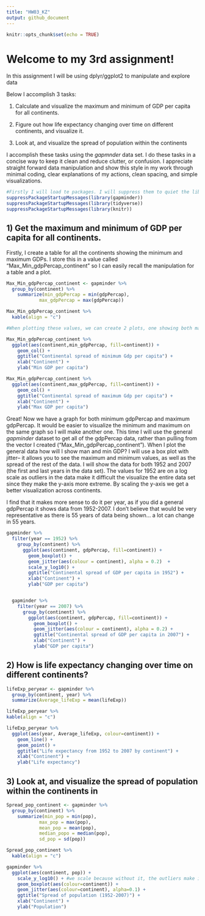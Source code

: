 ```yaml
---
title: "HW03_KZ"
output: github_document
---
```


```r
knitr::opts_chunk$set(echo = TRUE)
```

# Welcome to my 3rd assignment! 
In this assignment I will be using dplyr/ggplot2 to manipulate and explore data

Below I accomplish 3 tasks:

1) Calculate and visualize the maximum and minimum of GDP per capita for all continents.

2) Figure out how life expectancy changing over time on different continents, and visualize it.

3) Look at, and visualize the spread of population within the continents 

I accomplish these tasks using the *gapmnder* data set. I do these tasks in a concise way to keep it clean and reduce clutter, or confusion. I appreciate straight forward data manipulation and show this style in my work through minimal coding, clear explanations of my actions, clean spacing, and simple visualizations.

```r
#Firstly I will load te packages. I will suppress them to quiet the libray call outs on my code and keep my code clean
suppressPackageStartupMessages(library(gapminder))
suppressPackageStartupMessages(library(tidyverse))
suppressPackageStartupMessages(library(knitr))
```

## 1) Get the maximum and minimum of GDP per capita for all continents.

Firstly, I create a table for all the continents showing the minimum and maximum GDPs. I store this in a value called "Max_Min_gdpPercap_continent" so I can easily recall the manipulation for a table and a plot.

```r
Max_Min_gdpPercap_continent <- gapminder %>%
  group_by(continent) %>%
    summarize(min_gdpPercap = min(gdpPercap),
            max_gdpPercap = max(gdpPercap))

Max_Min_gdpPercap_continent %>%
  kable(align = "c")

#When plotting these values, we can create 2 plots, one showing both maximum GDP and another showing minimum GDP. 

Max_Min_gdpPercap_continent %>%
  ggplot(aes(continent,min_gdpPercap, fill=continent)) +
    geom_col() +
    ggtitle("Continental spread of minimum Gdp per capita") +
    xlab("Continent") +
    ylab("Min GDP per capita")

Max_Min_gdpPercap_continent %>%
  ggplot(aes(continent,max_gdpPercap, fill=continent)) +
    geom_col() +
    ggtitle("Continental spread of maximum Gdp per capita") +
    xlab("Continent") +
    ylab("Max GDP per capita")
```

Great! Now we have a graph for both minimum gdpPercap and maximum gdpPercap. It would be easier to visualize the minimum and maximum on the same graph so I will make another one. This time I will use the general *gapminder* dataset to get all of the gdpPercap data, rather than pulling from the vector I created ("Max_Min_gdpPercap_continent"). When I plot the general data how will I show man and min GDP? I will use a box plot with jitter-- it allows you to see the maximum and minimum values, as well as the spread of the rest of the data. I will show the data for both 1952 and 2007 (the first and last years in the data set). The values for 1952 are on a log scale as outliers in the data make it difficult the visualize the entire data set since they make the y-axis more extreme. By scaling the y-axis we get a better visualization across continents. 

I find that it makes more sense to do it per year, as if you did a general gdpPercap it shows data from 1952-2007. I don't believe that would be very representative as there is 55 years of data being shown... a lot can change in 55 years.

```r
gapminder %>% 
  filter(year == 1952) %>%
    group_by(continent) %>%
      ggplot(aes(continent, gdpPercap, fill=continent)) +
        geom_boxplot() +
        geom_jitter(aes(colour = continent), alpha = 0.2)  + 
        scale_y_log10() +
        ggtitle("Continental spread of GDP per capita in 1952") +
        xlab("Continent") +
        ylab("GDP per capita")


  gapminder %>% 
    filter(year == 2007) %>%
      group_by(continent) %>%
        ggplot(aes(continent, gdpPercap, fill=continent)) +
          geom_boxplot() +
          geom_jitter(aes(colour = continent), alpha = 0.2) +
          ggtitle("Continental spread of GDP per capita in 2007") +
          xlab("Continent") +
          ylab("GDP per capita")
```

## 2) How is life expectancy changing over time on different continents?

```r
lifeExp_peryear <- gapminder %>%
  group_by(continent, year) %>%
  summarize(Average_lifeExp = mean(lifeExp))

lifeExp_peryear %>%
kable(align = "c")

lifeExp_peryear %>%
  ggplot(aes(year, Average_lifeExp, colour=continent)) +
    geom_line() +
    geom_point() +
    ggtitle("Life expectancy from 1952 to 2007 by continent") +
    xlab("Continent") +
    ylab("Life expectancy")

```

## 3) Look at, and visualize the spread of population within the continents in 

```r
Spread_pop_continent <- gapminder %>%
  group_by(continent) %>%
    summarize(min_pop = min(pop),
            max_pop = max(pop),
            mean_pop = mean(pop),
            median_popo = median(pop),
            sd_pop = sd(pop))

Spread_pop_continent %>%
  kable(align = "c")

gapminder %>%
  ggplot(aes(continent, pop)) +
    scale_y_log10() + #we scale because without it, the outliers make it difficult to see the spread
    geom_boxplot(aes(colour=continent)) + 
    geom_jitter(aes(colour=continent), alpha=0.1) +
    ggtitle("Spread of population (1952-2007)") + 
    xlab("Continent") + 
    ylab("Population")

```

